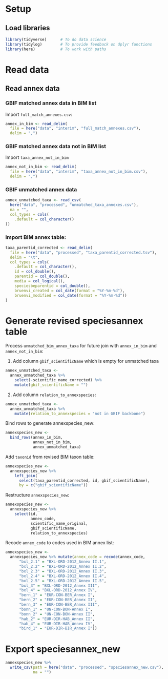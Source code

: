 # Setup

## Load libraries

```r
library(tidyverse)      # To do data science
library(tidylog)        # To provide feedback on dplyr functions
library(here)           # To work with paths
```

# Read data

## Read annex data

### GBIF matched annex data in BIM list

Import `full_match_annexes.csv`:

```r
annex_in_bim <- read_delim(
  file = here("data", "interim", "full_match_annexes.csv"), 
  delim = ",")
```

### GBIF matched annex data not in BIM list

Import `taxa_annex_not_in_bim` 

```r
annex_not_in_bim <- read_delim(
  file = here("data", "interim", "taxa_annex_not_in_bim.csv"), 
  delim = ",")
```

### GBIF unmatched annex data

```r
annex_unmatched_taxa <- read_csv(
  here("data", "processed", "unmatched_taxa_annexes.csv"),
  na = "",
  col_types = cols(
    .default = col_character()
))
```

### Import BIM annex table:

```r
taxa_parentid_corrected <- read_delim(
  file = here("data", "processed", "taxa_parentid_corrected.tsv"), 
  delim = "\t",
  col_types = cols(
    .default = col_character(),
    id = col_double(),
    parentid = col_double(),
    media = col_logical(),
    speciesbeparentid = col_double(),
    bruenvi_created = col_date(format = "%Y-%m-%d"),
    bruenvi_modified = col_date(format = "%Y-%m-%d"))
)
```

# Generate revised speciesannex table

Process `unmatched_bim_annex_taxa` for future join with `annex_in_bim` and `annex_not_in_bim`:

1. Add column `gbif_scientificName` which is empty for unmatched taxa

```r
annex_unmatched_taxa <-
  annex_unmatched_taxa %>% 
    select(-scientific_name_corrected) %>% 
    mutate(gbif_scientificName = "")
```

2. Add column  `relation_to_annexspecies`:

```r
annex_unmatched_taxa <-
  annex_unmatched_taxa %>% 
    mutate(relation_to_annexspecies = "not in GBIF backbone")
```

Bind rows to generate annexspecies_new:

```r
annexspecies_new <-
  bind_rows(annex_in_bim, 
            annex_not_in_bim,
            annex_unmatched_taxa)
```

Add `taxonid` from revised BIM taxon table:

```r
annexspecies_new <- 
  annexspecies_new %>% 
    left_join(
      select(taxa_parentid_corrected, id, gbif_scientificName),
      by = c("gbif_scientificName"))
```

Restructure `annexspecies_new`:

```r
annexspecies_new <- 
  annexspecies_new %>% 
    select(id,
           annex_code,
           scientific_name_original,
           gbif_scientificName,
           relation_to_annexspecies)
```

Recode `annex_code` to codes used in BIM annex list:

```r
annexspecies_new <- 
  annexspecies_new %>% mutate(annex_code = recode(annex_code,
      "bxl_2.1" = "BXL-ORD-2012_Annex II.1",
      "bxl_2.2" = "BXL-ORD-2012_Annex II.2",
      "bxl_2.3" = "BXL-ORD-2012_Annex II.3",
      "bxl_2.4" = "BXL-ORD-2012_Annex II.4",
      "bxl_2.5" = "BXL-ORD-2012_Annex II.5",
      "bxl_3" = "BXL-ORD-2012_Annex III",
      "bxl_4" = "BXL-ORD-2012_Annex IV",
      "bern_1" = "EUR-CON-BER_Annex I",
      "bern_2" = "EUR-CON-BER_Annex II",
      "bern_3" = "EUR-CON-BER_Annex III",
      "bonn_1" = "UN-CON-BON-Annex I",
      "bonn_2" = "UN-CON-BON-Annex II",
      "hab_2" = "EUR-DIR-HAB_Annex II",
      "hab_4" = "EUR-DIR-HAB_Annex IV",
      "bird_1" = "EUR-DIR-BIR_Annex I"))
```

# Export speciesannex_new

```r
annexspecies_new %>% 
  write_csv(path = here("data", "processed", "speciesannex_new.csv"),
            na = "")
```

